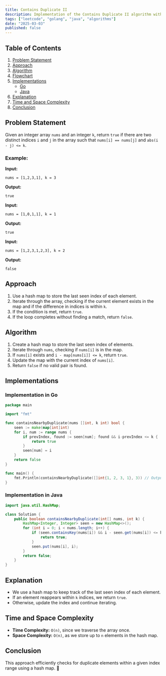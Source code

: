 ```yaml
---
title: Contains Duplicate II
description: Implementation of the Contains Duplicate II algorithm with Go and Java.
tags: ["leetcode", "golang", "java", "algorithms"]
date: "2025-03-03"
published: false
---
```


## Table of Contents

1. [Problem Statement](#problem-statement)
2. [Approach](#approach)
3. [Algorithm](#algorithm)
4. [Flowchart](#flowchart)
5. [Implementations](#implementations)
   - [Go](#implementation-in-go)
   - [Java](#implementation-in-java)
6. [Explanation](#explanation)
7. [Time and Space Complexity](#time-and-space-complexity)
8. [Conclusion](#conclusion)

## Problem Statement

Given an integer array `nums` and an integer `k`, return `true` if there are two distinct indices `i` and `j` in the array such that `nums[i] == nums[j]` and `abs(i - j) <= k`.

### Example:

**Input:**

```
nums = [1,2,3,1], k = 3
```

**Output:**

```
true
```

**Input:**

```
nums = [1,0,1,1], k = 1
```

**Output:**

```
true
```

**Input:**

```
nums = [1,2,3,1,2,3], k = 2
```

**Output:**

```
false
```

## Approach

1. Use a hash map to store the last seen index of each element.
2. Iterate through the array, checking if the current element exists in the map and if the difference in indices is within `k`.
3. If the condition is met, return `true`.
4. If the loop completes without finding a match, return `false`.

## Algorithm

1. Create a hash map to store the last seen index of elements.
2. Iterate through `nums`, checking if `nums[i]` is in the map.
3. If `nums[i]` exists and `i - map[nums[i]] <= k`, return `true`.
4. Update the map with the current index of `nums[i]`.
5. Return `false` if no valid pair is found.

## Implementations

### Implementation in Go

```go
package main

import "fmt"

func containsNearbyDuplicate(nums []int, k int) bool {
    seen := make(map[int]int)
    for i, num := range nums {
        if prevIndex, found := seen[num]; found && i-prevIndex <= k {
            return true
        }
        seen[num] = i
    }
    return false
}

func main() {
    fmt.Println(containsNearbyDuplicate([]int{1, 2, 3, 1}, 3)) // Output: true
}
```

### Implementation in Java

```java
import java.util.HashMap;

class Solution {
    public boolean containsNearbyDuplicate(int[] nums, int k) {
        HashMap<Integer, Integer> seen = new HashMap<>();
        for (int i = 0; i < nums.length; i++) {
            if (seen.containsKey(nums[i]) && i - seen.get(nums[i]) <= k) {
                return true;
            }
            seen.put(nums[i], i);
        }
        return false;
    }
}
```

## Explanation

- We use a hash map to keep track of the last seen index of each element.
- If an element reappears within `k` indices, we return `true`.
- Otherwise, update the index and continue iterating.

## Time and Space Complexity

- **Time Complexity:** `O(n)`, since we traverse the array once.
- **Space Complexity:** `O(n)`, as we store up to `n` elements in the hash map.

## Conclusion

This approach efficiently checks for duplicate elements within a given index range using a hash map. 🚀

